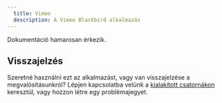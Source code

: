 ```yaml
---
  title: Vimeo
  description: A Vimeo Blackbird alkalmazás
---
```


<LinkCard title="Megtekintés a Githubon" target="_blank" href="https://github.com/bb-io/Vimeo" icon="github" />

Dokumentáció hamarosan érkezik.

## Visszajelzés

Szeretné használni ezt az alkalmazást, vagy van visszajelzése a megvalósításunkról? Lépjen kapcsolatba velünk a [kialakított csatornákon](https://www.blackbird.io/) keresztül, vagy hozzon létre egy problémajegyet.